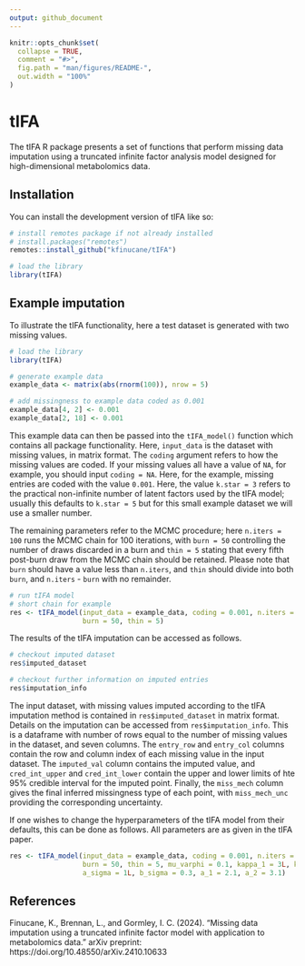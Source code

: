 ```yaml
---
output: github_document
---
```


<!-- README.md is generated from README.Rmd. Please edit that file -->

```r
knitr::opts_chunk$set(
  collapse = TRUE,
  comment = "#>",
  fig.path = "man/figures/README-",
  out.width = "100%"
)
```

# tIFA

The tIFA R package presents a set of functions that perform missing data imputation using a truncated infinite factor analysis model designed for high-dimensional metabolomics data.


## Installation

You can install the development version of tIFA like so:

``` r
# install remotes package if not already installed
# install.packages("remotes")
remotes::install_github("kfinucane/tIFA")

# load the library
library(tIFA)

```

## Example imputation

To illustrate the tIFA functionality, here a test dataset is generated with two missing values.

```r
# load the library
library(tIFA)

# generate example data
example_data <- matrix(abs(rnorm(100)), nrow = 5)

# add missingness to example data coded as 0.001
example_data[4, 2] <- 0.001
example_data[2, 18] <- 0.001
```

This example data can then be passed into the `tIFA_model()` function which contains all package functionality. Here, `input_data` is the dataset with missing values, in matrix format. The `coding` argument refers to how the missing values are coded. If your missing values all have a value of `NA`, for example, you should input `coding = NA`. Here, for the example, missing entries are coded with the value `0.001`. Here, the value `k.star = 3` refers to the practical non-infinite number of latent factors used by the tIFA model; usually this defaults to `k.star = 5` but for this small example dataset we will use a smaller number. 

The remaining parameters refer to the MCMC procedure; here `n.iters = 100` runs the MCMC chain for 100 iterations, with `burn = 50` controlling the number of draws discarded in a burn and `thin = 5` stating that every fifth post-burn draw from the MCMC chain should be retained. Please note that `burn` should have a value less than `n.iters`, and `thin` should divide into both `burn`, and `n.iters` - `burn` with no remainder.

```r
# run tIFA model
# short chain for example
res <- tIFA_model(input_data = example_data, coding = 0.001, n.iters = 100, k.star = 3,
                  burn = 50, thin = 5)
```

The results of the tIFA imputation can be accessed as follows.


```r
# checkout imputed dataset
res$imputed_dataset

# checkout further information on imputed entries
res$imputation_info
```

The input dataset, with missing values imputed according to the tIFA imputation method is contained in `res$imputed_dataset` in matrix format. Details on the imputation can be accessed from `res$imputation_info`. This is a dataframe with number of rows equal to the number of missing values in the dataset, and seven columns. The `entry_row` and `entry_col` columns contain the row and column index of each missing value in the input dataset. The `imputed_val` column contains the imputed value, and `cred_int_upper` and `cred_int_lower` contain the upper and lower limits of hte 95\% credible interval for the imputed point. Finally, the `miss_mech` column gives the final inferred missingness type of each point, with `miss_mech_unc` providing the corresponding uncertainty.

If one wishes to change the hyperparameters of the tIFA model from their defaults, this can be done as follows. All parameters are as given in the tIFA paper.

```r
res <- tIFA_model(input_data = example_data, coding = 0.001, n.iters = 100, k.star = 3,
                  burn = 50, thin = 5, mu_varphi = 0.1, kappa_1 = 3L, kappa_2 = 2L,
                  a_sigma = 1L, b_sigma = 0.3, a_1 = 2.1, a_2 = 3.1)
```

## References
Finucane, K., Brennan, L., and Gormley, I. C. (2024). “Missing data imputation using a truncated infinite factor model with application to metabolomics data.” arXiv preprint: https://doi.org/10.48550/arXiv.2410.10633
